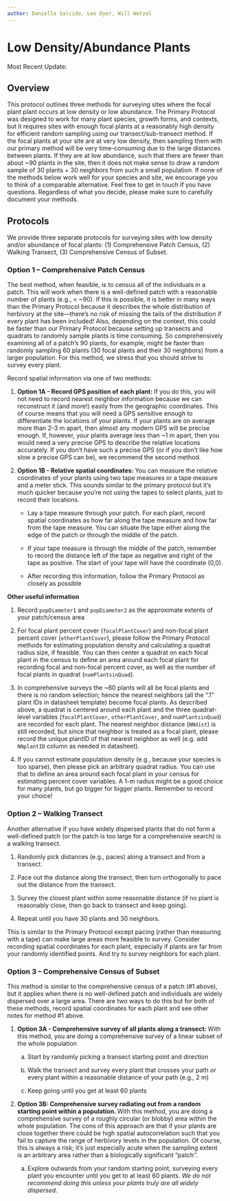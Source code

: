 ```yaml
---
author: Danielle Salcido, Lee Dyer, Will Wetzel
---
```


# Low Density/Abundance Plants {#sec-low_density}
Most Recent Update: 

## Overview

This protocol outlines three methods for surveying sites where the focal plant plant occurs at low density or low abundance. The Primary Protocol was designed to work for many plant species, growth forms, and contexts, but it requires sites with enough focal plants at a reasonably high density for efficient random sampling using our transect/sub-transect method. If the focal plants at your site are at very low density, then sampling them with our primary method will be very time-consuming due to the large distances between plants. If they are at low abundance, such that there are fewer than about ~90 plants in the site, then it does not make sense to draw a random sample of 30 plants + 30 neighbors from such a small population. If none of the methods below work well for your species and site, we encourage you to think of a comparable alternative. Feel free to get in touch if you have questions. Regardless of what you decide, please make sure to carefully document your methods.

## Protocols

We provide three separate protocols for surveying sites with low density and/or abundance of focal plants: (1) Comprehensive Patch Census, (2) Walking Transect, (3) Comprehensive Census of Subset.

### Option 1 – Comprehensive Patch Census

The best method, when feasible, is to census all of the individuals in a patch. This will work when there is a well-defined patch with a reasonable number of plants (e.g., < ~90). If this is possible, it is better in many ways than the Primary Protocol because it describes the whole distribution of herbivory at the site—there’s no risk of missing the tails of the distribution if every plant has been included! Also, depending on the context, this could be faster than our Primary Protocol because setting up transects and quadrats to randomly sample plants is time consuming. So comprehensively examining all of a patch’s 90 plants, for example, might be faster than randomly sampling 60 plants (30 focal plants and their 30 neighbors) from a larger population. For this method, we stress that you should strive to survey every plant.

Record spatial information via one of two methods:

1) **Option 1A - Record GPS position of each plant: **If you do this, you will not need to record nearest neighbor information because we can reconstruct it (and more!) easily from the geographic coordinates. This of course means that you will need a GPS sensitive enough to differentiate the locations of your plants. If your plants are on average more than 2-3 m apart, then almost any modern GPS will be precise enough. If, however, your plants average less than ~1 m apart, then you would need a very precise GPS to describe the relative locations accurately. If you don’t have such a precise GPS (or if you don’t like how slow a precise GPS can be), we recommend the second method.

2) **Option 1B - Relative spatial coordinates: ** You can measure the relative coordinates of your plants using two tape measures or a tape measure and a meter stick. This sounds similar to the primary protocol but it’s much quicker because you’re not using the tapes to select plants, just to record their locations.

    - Lay a tape measure through your patch. For each plant, record spatial coordinates as how far along the tape measure and how far from the tape measure. You can situate the tape either along the edge of the patch or through the middle of the patch.

    - If your tape measure is through the middle of the patch, remember to record the distance left of the tape as negative and right of the tape as positive. The start of your tape will have the coordinate (0,0).

    - After recording this information, follow the Primary Protocol as closely as possible

**Other useful information**

1. Record `popDiameter1` and `popDiameter2` as the approximate extents of your patch/census area

2. For focal plant percent cover (`focalPlantCover`) and non-focal plant percent cover (`otherPlantCover`), please follow the Primary Protocol methods for estimating population density and calculating a quadrat radius size, if feasible. You can then center a quadrat on each focal plant in the census to define an area around each focal plant for recording focal and non-focal percent cover, as well as the number of focal plants in quadrat (`numPlantsinQuad`).

3. In comprehensive surveys the ~60 plants will all be focal plants and there is no random selection; hence the nearest neighbors (all the ".1" plant IDs in datasheet template) become focal plants. As described above, a quadrat is centered around each plant and the three quadrat-level variables (`focalPlantCover`, `otherPlantCover`, and `numPlantsinQuad`) are recorded for each plant. The nearest neighbor distance (`NNdist`) is still recorded, but since that neighbor is treated as a focal plant, please record the unique plantID of that nearest neighbor as well (e.g. add `NNplantID` column as needed in datasheet).

4. If you cannot estimate population density (e.g., because your species is too sparse), then please pick an arbitrary quadrat radius. You can use that to define an area around each focal plant in your census for estimating percent cover variables. A 1-m radius might be a good choice for many plants, but go bigger for bigger plants. Remember to record your choice!

### Option 2 – Walking Transect

Another alternative if you have widely dispersed plants that do not form a well-defined patch (or the patch is too large for a comprehensive search) is a walking transect. 

1. Randomly pick distances (e.g., paces) along a transect and from a transect.

2. Pace out the distance along the transect, then turn orthogonally to pace out the distance from the transect.

3. Survey the closest plant within some reasonable distance (if no plant is reasonably close, then go back to transect and keep going).

4. Repeat until you have 30 plants and 30 neighbors.

This is similar to the Primary Protocol except pacing (rather than measuring with a tape) can make large areas more feasible to survey. Consider recording spatial coordinates for each plant, especially if plants are far from your randomly identified points. And try to survey neighbors for each plant.

### Option 3 – Comprehensive Census of Subset

This method is similar to the comprehensive census of a patch (#1 above), but it applies when there is no well-defined patch and individuals are widely dispersed over a large area. There are two ways to do this but for both of these methods, record spatial coordinates for each plant and see other notes for method #1 above.

1. **Option 3A - Comprehensive survey of all plants along a transect: **With this method, you are doing a comprehensive survey of a linear subset of the whole population
  
    a. Start by randomly picking a transect starting point and direction

    b. Walk the transect and survey every plant that crosses your path 
*or* every plant within a reasonable distance of your path (e.g., 2 m)

    c. Keep going until you get at least 60 plants



2. **Option 3B: Comprehensive survey radiating out from a random starting point within a population. ** With this method, you are doing a comprehensive survey of a roughly circular (or blobby) area within the whole population. The cons of this approach are that if your plants are close together there could be high spatial autocorrelation such that you fail to capture the range of herbivory levels in the population. Of course, this is always a risk; it’s just especially acute when the sampling extent is an arbitrary area rather than a biologically significant “patch''.

    a. Explore outwards from your random starting point, surveying every plant you encounter until you get to at least 60 plants. _We do not recommend doing this unless your plants truly are all widely dispersed._

